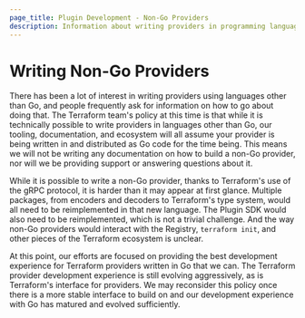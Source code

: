 ```yaml
---
page_title: Plugin Development - Non-Go Providers
description: Information about writing providers in programming languages other than Go.
---
```


# Writing Non-Go Providers

There has been a lot of interest in writing providers using languages other
than Go, and people frequently ask for information on how to go about doing
that. The Terraform team's policy at this time is that while it is technically
possible to write providers in languages other than Go, our tooling,
documentation, and ecosystem will all assume your provider is being written in
and distributed as Go code for the time being. This means we will not be
writing any documentation on how to build a non-Go provider, nor will we be
providing support or answering questions about it.

While it is possible to write a non-Go provider, thanks to Terraform's use of
the gRPC protocol, it is harder than it may appear at first glance. Multiple
packages, from encoders and decoders to Terraform's type system, would all need
to be reimplemented in that new language. The Plugin SDK would also need to be
reimplemented, which is not a trivial challenge. And the way non-Go providers
would interact with the Registry, `terraform init`, and other pieces of the
Terraform ecosystem is unclear.

At this point, our efforts are focused on providing the best development
experience for Terraform providers written in Go that we can. The Terraform
provider development experience is still evolving aggressively, as is
Terraform's interface for providers. We may reconsider this policy once there
is a more stable interface to build on and our development experience with Go
has matured and evolved sufficiently.
